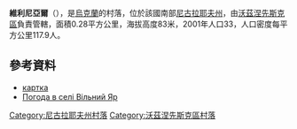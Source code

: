 {{coord|47|45|39|N|31|26|14|E|scale:100000|display=title}}

'''維利尼亞爾'''（{{lang-uk|Вільний Яр}}），是[[烏克蘭|烏克蘭]]的村落，位於該國南部[[尼古拉耶夫州|尼古拉耶夫州]]，由[[沃茲涅先斯克區|沃茲涅先斯克區]]負責管轄，面積0.28平方公里，海拔高度83米，2001年人口33，人口密度每平方公里117.9人。

==參考資料==
* [http://gska2.rada.gov.ua/pls/z7502/A005?rf7571=22145 картка]{{dead link|date=2018年1月 |bot=InternetArchiveBot |fix-attempted=yes }}
* [http://weather.in.ua/ua/nikolaevskaja/4007 Погода в селі Вільний Яр] {{Wayback|url=http://weather.in.ua/ua/nikolaevskaja/4007 |date=20160607025019 }}

[[Category:尼古拉耶夫州村落|Category:尼古拉耶夫州村落]]
[[Category:沃茲涅先斯克區村落|Category:沃茲涅先斯克區村落]]


{{Mykolaiv-geo-stub}}